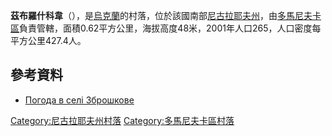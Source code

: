 {{coord|47|35|44|N|31|3|18|E|scale:100000|display=title}}

'''茲布羅什科韋'''（{{lang-uk|Зброшкове}}），是[[烏克蘭|烏克蘭]]的村落，位於該國南部[[尼古拉耶夫州|尼古拉耶夫州]]，由[[多馬尼夫卡區|多馬尼夫卡區]]負責管轄，面積0.62平方公里，海拔高度48米，2001年人口265，人口密度每平方公里427.4人。

==參考資料==
* [http://weather.in.ua/ua/nikolaevskaja/8735 Погода в селі Зброшкове] {{Wayback|url=http://weather.in.ua/ua/nikolaevskaja/8735 |date=20160606221725 }}

[[Category:尼古拉耶夫州村落|Category:尼古拉耶夫州村落]]
[[Category:多馬尼夫卡區村落|Category:多馬尼夫卡區村落]]


{{Mykolaiv-geo-stub}}